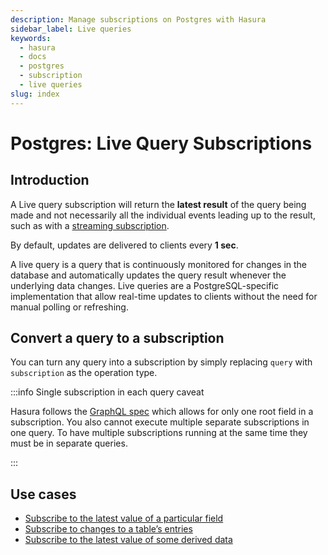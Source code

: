```yaml
---
description: Manage subscriptions on Postgres with Hasura
sidebar_label: Live queries
keywords:
  - hasura
  - docs
  - postgres
  - subscription
  - live queries
slug: index
---
```


# Postgres: Live Query Subscriptions

## Introduction

A Live query subscription will return the **latest result** of the query being made and not necessarily all the
individual events leading up to the result, such as with a
[streaming subscription](/subscriptions/postgres/streaming/index.mdx).

By default, updates are delivered to clients every **1 sec**.

A live query is a query that is continuously monitored for changes in the database and automatically updates the query
result whenever the underlying data changes. Live queries are a PostgreSQL-specific implementation that allow real-time
updates to clients without the need for manual polling or refreshing.

## Convert a query to a subscription

You can turn any query into a subscription by simply replacing `query` with `subscription` as the operation type.

:::info Single subscription in each query caveat

Hasura follows the [GraphQL spec](https://graphql.github.io/graphql-spec/June2018/#sec-Single-root-field) which allows
for only one root field in a subscription. You also cannot execute multiple separate subscriptions in one query. To have
multiple subscriptions running at the same time they must be in separate queries.

:::

## Use cases

- [Subscribe to the latest value of a particular field](/subscriptions/postgres/livequery/use-cases.mdx#pg-subscribe-field)
- [Subscribe to changes to a table’s entries](/subscriptions/postgres/livequery/use-cases.mdx#pg-subscribe-table)
- [Subscribe to the latest value of some derived data](/subscriptions/postgres/livequery/use-cases.mdx#pg-subscribe-derived)
